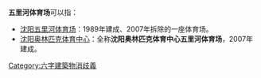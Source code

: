 '''五里河体育场'''可以指：
*[[沈阳五里河体育场|沈阳五里河体育场]]：1989年建成、2007年拆除的一座体育场。
*[[沈阳奥林匹克体育中心|沈阳奥林匹克体育中心]]：全称'''沈阳奥林匹克体育中心五里河体育场'''，2007年建成。

{{disambig}}

[[Category:六字建築物消歧義|Category:六字建築物消歧義]]